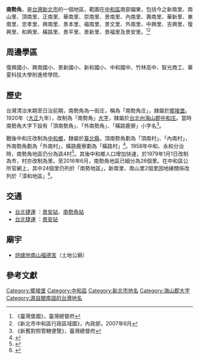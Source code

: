 {{noteTA
|1 = zh-cn:庄; zh-hk:庄; zh-tw:庄;
}}
{{Infobox Hokkien name
| title      = 南勢角
| hanji      = 南勢角
| poj        = Lâm-sì-kak
| hanlo      = 
| tl         = Lâm-sì-kak
| bp         = Lámsìgāk
| hokkienipa = 
| lm  = 
| image      = 
| image_size = 
| caption    = 
}}
'''南勢角'''，是[[台灣|台灣]][[新北市|新北市]]的一個地區，範圍在[[中和區|中和區]]南部偏東，包括今之新南里、南山里、頂南里、正南里、華南里、崇南里、景南里、內南里、壽南里、華新里、東南里、忠孝里、興南里、景本里、福南里、景文里、外南里、中興里、吉興里、復興里、和興里、橫路里、景平里、景新里、景福里及景安里。<ref>《臺灣堡圖》，臺灣總督府</ref><ref>《新北市中和區行政區域圖》，內政部，2007年6月</ref>

==周邊學區==
復興國小、興南國小、景新國小、新和國小、中和國中、竹林高中、智光商工、華夏科技大學附進修學院、

==歷史==
台灣清治末期至日治前期，南勢角為一街庄，稱為「南勢角庄」，隸屬於[[擺接堡|擺接堡]]。1920年（[[大正|大正]]九年），改制為「南勢角」[[大字|大字]]，隸屬於[[台北州|台北州]][[海山郡|海山郡]][[中和庄|中和庄]]。當時南勢角大字下設有「頂南勢角」、「外南勢角」、「橫路鹿寮」小字名<ref>《新舊對照管轄便覽》，臺灣總督府</ref>。

戰後中和庄改制為[[中和區|中和鄉]]，隸屬於[[臺北縣|臺北縣]]，頂南勢角劃為「頂南村」、「內南村」，外南勢角劃為「外南村」，橫路鹿寮劃為「橫路村」<ref>{{cite book |author1=黃秀政 |title=續修臺北縣志.卷四,政事志.第一篇,行政 |date=2005 |publisher=臺北縣政府 |isbn=986-00-2756-0 |pages=40 |language=zh-TW}}</ref>。1958年中和、永和分治時，南勢角地區仍分為該4村<ref>{{Cite web |url=http://www.zhonghe.ntpc.gov.tw/content/?parent_id=10038 |title=《昨日中和》，中和區公所官網 |access-date=2016-06-24 |archive-date=2021-02-14 |archive-url=https://web.archive.org/web/20210214232731/https://www.zhonghe.ntpc.gov.tw/content/?parent_id=10038 |dead-url=no }}</ref>。其後中和鄉人口增加快速，於1979年1月1日改制為市，村亦改制為里。至2016年6月，南勢角地區已細分為26個里。在中和區公所官網上，其中24個里仍列於「南勢地區」，新南里、南山里2個里因地緣關係改列於「漳和地區」<ref>{{Cite web |url=http://www.zhonghe.ntpc.gov.tw/content/?parent_id=10083 |title=《鄰里資訊》，中和區公所官網 |access-date=2016-06-24 |archive-date=2021-02-14 |archive-url=https://web.archive.org/web/20210214225818/https://www.zhonghe.ntpc.gov.tw/content/?parent_id=10083 |dead-url=yes }}</ref>。

==交通==
* [[台北捷運|台北捷運]] {{中和新蘆線}}：[[景安站|景安站]]、[[南勢角站|南勢角站]]
* [[台北捷運|台北捷運]] {{環狀線}}：[[景安站|景安站]]

==廟宇==
*[[烘爐地南山福德宮|烘爐地南山福德宮]]（土地公廟）

==參考文獻==
{{reflist}}

{{海山郡}}

[[Category:擺接堡|Category:擺接堡]]
[[Category:中和區|Category:中和區]]
[[Category:新北市地名|Category:新北市地名]]
[[Category:海山郡大字|Category:海山郡大字]]
[[Category:源自閩南語的台灣地名|Category:源自閩南語的台灣地名]]